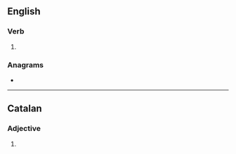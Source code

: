 ==English==

===Verb===
{{head|en|verb form}}

# {{en-third-person singular of|inclose}}

===Anagrams===
* {{anagrams|en|closes in|coinless|iconless}}

----

==Catalan==

===Adjective===
{{head|ca|adjective form}}

# {{feminine plural of|inclòs|lang=ca}}